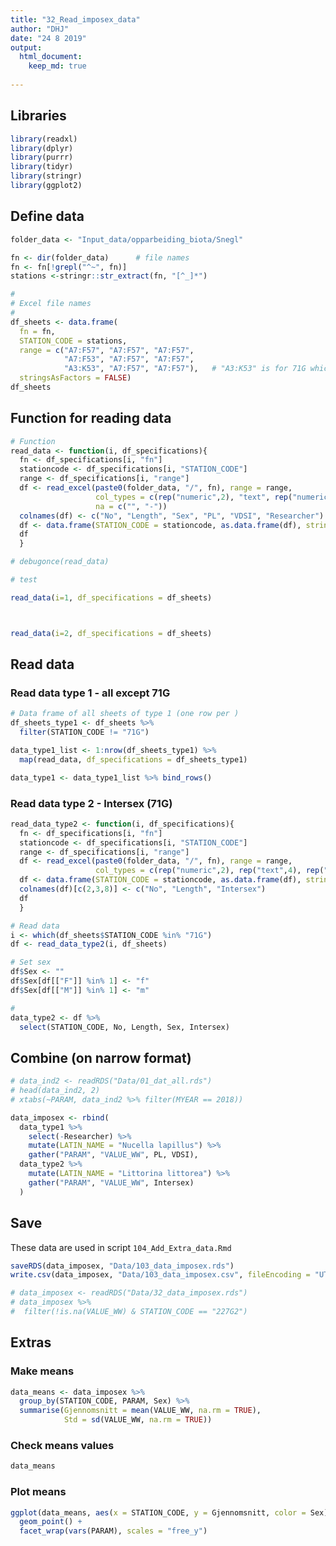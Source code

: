 ```yaml
---
title: "32_Read_imposex_data"
author: "DHJ"
date: "24 8 2019"
output: 
  html_document:
    keep_md: true
  
---
```


## Libraries
```r
library(readxl)
library(dplyr)
library(purrr)
library(tidyr)
library(stringr)
library(ggplot2)
```



## Define data
```r
folder_data <- "Input_data/opparbeiding_biota/Snegl"

fn <- dir(folder_data)      # file names
fn <- fn[!grepl("^~", fn)]
stations <-stringr::str_extract(fn, "[^_]*")

#
# Excel file names 
#
df_sheets <- data.frame(
  fn = fn,
  STATION_CODE = stations,
  range = c("A7:F57", "A7:F57", "A7:F57",  
            "A7:F53", "A7:F57", "A7:F57", 
            "A3:K53", "A7:F57", "A7:F57"),   # "A3:K53" is for 71G which has a different format 
  stringsAsFactors = FALSE)
df_sheets

```


## Function for reading data
```r
# Function
read_data <- function(i, df_specifications){
  fn <- df_specifications[i, "fn"]
  stationcode <- df_specifications[i, "STATION_CODE"]
  range <- df_specifications[i, "range"]
  df <- read_excel(paste0(folder_data, "/", fn), range = range, 
                   col_types = c(rep("numeric",2), "text", rep("numeric",2), "text"), 
                   na = c("", "-"))
  colnames(df) <- c("No", "Length", "Sex", "PL", "VDSI", "Researcher")
  df <- data.frame(STATION_CODE = stationcode, as.data.frame(df), stringsAsFactors = FALSE)
  df
  }

# debugonce(read_data)

# test

read_data(i=1, df_specifications = df_sheets)



read_data(i=2, df_specifications = df_sheets)


```

## Read data
### Read data type 1 - all except 71G
```r
# Data frame of all sheets of type 1 (one row per )
df_sheets_type1 <- df_sheets %>% 
  filter(STATION_CODE != "71G")

data_type1_list <- 1:nrow(df_sheets_type1) %>%
  map(read_data, df_specifications = df_sheets_type1)

data_type1 <- data_type1_list %>% bind_rows()

```

### Read data type 2 - Intersex (71G)
```r

read_data_type2 <- function(i, df_specifications){
  fn <- df_specifications[i, "fn"]
  stationcode <- df_specifications[i, "STATION_CODE"]
  range <- df_specifications[i, "range"]
  df <- read_excel(paste0(folder_data, "/", fn), range = range,
                   col_types = c(rep("numeric",2), rep("text",4), rep("numeric",4), "text"))
  df <- data.frame(STATION_CODE = stationcode, as.data.frame(df), stringsAsFactors = FALSE)
  colnames(df)[c(2,3,8)] <- c("No", "Length", "Intersex")
  df
  }

# Read data
i <- which(df_sheets$STATION_CODE %in% "71G")
df <- read_data_type2(i, df_sheets)

# Set sex
df$Sex <- ""
df$Sex[df[["F"]] %in% 1] <- "f"
df$Sex[df[["M"]] %in% 1] <- "m"

# 
data_type2 <- df %>%
  select(STATION_CODE, No, Length, Sex, Intersex)

```


## Combine (on narrow format)
```r
# data_ind2 <- readRDS("Data/01_dat_all.rds")
# head(data_ind2, 2)
# xtabs(~PARAM, data_ind2 %>% filter(MYEAR == 2018))

data_imposex <- rbind(
  data_type1 %>%
    select(-Researcher) %>%
    mutate(LATIN_NAME = "Nucella lapillus") %>%
    gather("PARAM", "VALUE_WW", PL, VDSI),
  data_type2 %>%
    mutate(LATIN_NAME = "Littorina littorea") %>%
    gather("PARAM", "VALUE_WW", Intersex)
  )

```

## Save  
These data are used in script `104_Add_Extra_data.Rmd` 
```r

saveRDS(data_imposex, "Data/103_data_imposex.rds")
write.csv(data_imposex, "Data/103_data_imposex.csv", fileEncoding = "UTF-8")

# data_imposex <- readRDS("Data/32_data_imposex.rds")
# data_imposex %>% 
#  filter(!is.na(VALUE_WW) & STATION_CODE == "227G2")
```


## Extras  

### Make means  
```r

data_means <- data_imposex %>%
  group_by(STATION_CODE, PARAM, Sex) %>%
  summarise(Gjennomsnitt = mean(VALUE_WW, na.rm = TRUE),
            Std = sd(VALUE_WW, na.rm = TRUE))

```

### Check means values  
```r
data_means
```

### Plot means   
```r

ggplot(data_means, aes(x = STATION_CODE, y = Gjennomsnitt, color = Sex)) +
  geom_point() +
  facet_wrap(vars(PARAM), scales = "free_y")

```

